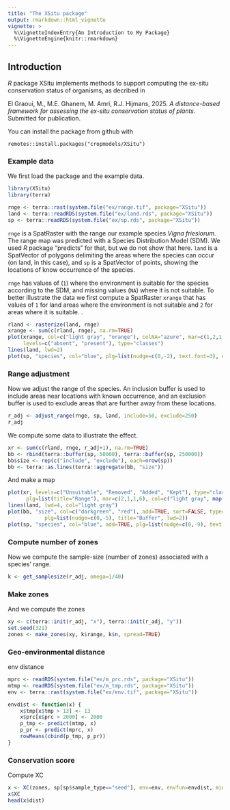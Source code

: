 ```yaml
---
title: "The XSitu package"
output: rmarkdown::html_vignette
vignette: >
  %\VignetteIndexEntry{An Introduction to My Package}
  %\VignetteEngine{knitr::rmarkdown}
---
```


## Introduction

*R* package XSitu implements methods to support computing the ex-situ conservation status of organisms, as decribed in 

El Graoui, M., M.E. Ghanem, M. Amri, R.J. Hijmans, 2025. *A distance-based framework for assessing the ex-situ conservation status of plants*. Submitted for publication. 

You can install the package from github with 

```
remotes::install.packages("cropmodels/XSitu") 
```

### Example data 

We first load the package and the example data.  

```r
library(XSitu)
library(terra)

rnge <- terra::rast(system.file("ex/range.tif", package="XSitu"))
land <- terra::readRDS(system.file("ex/land.rds", package="XSitu"))
sp <- terra::readRDS(system.file("ex/sp.rds", package="XSitu"))
```

`rnge` is a SpatRaster with the range our example species *Vigna friesiorum*. The range map was predicted with a Species Distribution Model (SDM). We used *R* package "predicts" for that, but we do not show that here. `land` is a SpatVector of polygons delimiting the areas where the species can occur (on land, in this case), and `sp` is a SpatVector of points, showing the locations of know occurrence of the species.

`rnge` has values of (`1`) where the environment is suitable for the species according to the SDM, and missing values (`NA`) where it is not suitable. To better illustrate the data we first compute a SpatRaster `xrange` that has values of `1` for land areas where the environment is not suitable and `2` for areas where it is suitable. . 

```r
rland <- rasterize(land, rnge)
xrange <- sum(c(rland, rnge), na.rm=TRUE)
plot(xrange, col=c("light gray", "orange"), colNA="azure", mar=c(1,2,1,5),
     levels=c("absent", "present"), type="classes")
lines(land, lwd=2)
plot(sp, "species", col="blue", plg=list(nudge=c(0,-2), text.font=3), cex=.75, add=TRUE)
``` 

### Range adjustment 

Now we adjust the range of the species. An inclusion buffer is used to include areas near locations with known occurrence, and an exclusion buffer is used to exclude areas that are further away from these locations.

 
```r
r_adj <- adjust_range(rnge, sp, land, include=50, exclude=250)
r_adj
```

We compute some data to illustrate the effect. 


```r
xr <- sum(c(rland, rnge, r_adj+1), na.rm=TRUE)
bb <- rbind(terra::buffer(sp, 50000), terra::buffer(sp, 250000))
bb$size <- rep(c("include", "exclude"), each=nrow(sp))
bb <- terra::as.lines(terra::aggregate(bb, "size"))
```

And make a map

```r
plot(xr, levels=c("Unsuitable", "Removed", "Added", "Kept"), type="classes", 
      plg=list(title="Range"), mar=c(2,1,1,6), col=c("light gray", map.pal("viridis", 3)))
lines(land, lwd=4, col="light gray")
plot(bb, "size", col=c("darkgreen", "red"), add=TRUE, sort=FALSE, type="classes", lwd=2,
			plg=list(nudge=c(0,-5), title="Buffer", lwd=2))
plot(sp, "species", col="blue", add=TRUE, plg=list(nudge=c(0,-9), text.font=3), cex=.75)
```

### Compute number of zones

Now we compute the sample-size (number of zones) associated with a species' range. 

```r
k <- get_samplesize(r_adj, omega=1/40)
```


### Make zones

And we compute the zones

```r
xy <- c(terra::init(r_adj, "x"), terra::init(r_adj, "y"))
set.seed(321)
zones <- make_zones(xy, k$range, k$n, spread=TRUE)
```

### Geo-environmental distance 

env distance 

```r
mprc <- readRDS(system.file("ex/m_prc.rds", package="XSitu"))
mtmp <- readRDS(system.file("ex/m_tmp.rds", package="XSitu"))
env <- terra::rast(system.file("ex/env.tif", package="XSitu"))

envdist <- function(x) {
	x$tmp[x$tmp > 13] <- 13 
	x$prc[x$prc > 2000] <- 2000
	p_tmp <- predict(mtmp, x)
	p_pr <- predict(mprc, x)
	rowMeans(cbind(p_tmp, p_pr))
}
```


### Conservation score

Compute XC 

```r
x <- XC(zones, sp[sp$sample_type=="seed"], env=env, envfun=envdist, minssize=10, maxdist=1500, return_network=FALSE)
x$XC 
head(x$dist)
``` 

